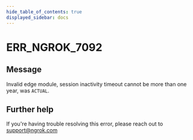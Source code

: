 ```yaml
---
hide_table_of_contents: true
displayed_sidebar: docs
---
```



# ERR_NGROK_7092

## Message

Invalid edge module, session inactivity timeout cannot be more than one year, was `ACTUAL`.

<ErrorDetails error="err_ngrok_7092" />

## Further help

If you're having trouble resolving this error, please reach out to [support@ngrok.com](mailto:support@ngrok.com?subject=Help%20with%20ERR_NGROK_7092)
